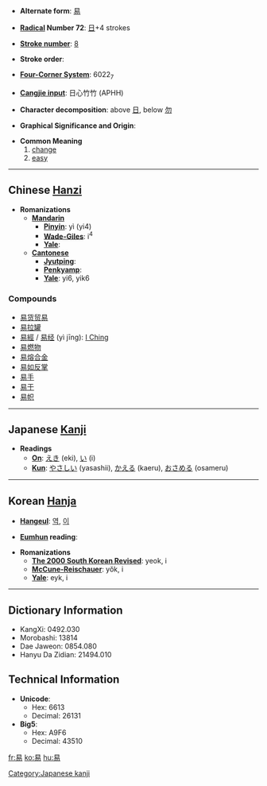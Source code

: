 * '''Alternate form''': [[易]]

* '''[[Wiktionary:Chinese radical index| Radical]] Number 72''': [[Wiktionary:Chinese radical index 日|日]]+4 strokes

* '''[[Wiktionary:Chinese total strokes index|Stroke number]]''': [[Wiktionary:Chinese total strokes index 8|8]]

* '''Stroke order''': 

* '''[[Wiktionary:Chinese four corner index|Four-Corner System]]''': 6022<sub>7</sub>

* '''[[Wiktionary:Chinese Cangjie index|Cangjie input]]''': 日心竹竹 (APHH)

* '''Character decomposition''': above [[日]], below [[勿]]

* '''Graphical Significance and Origin''': 

* '''Common Meaning'''
*#[[change]]
*# [[easy]]

----

== Chinese [[Hanzi]] ==

* '''Romanizations'''
** '''[[Mandarin]]'''
*** '''[[Pinyin]]''': yì (yi4)
*** '''[[Wade-Giles]]''': i<sup>4</sup>
*** '''[[Yale]]''': 
** '''[[Cantonese]]'''
*** '''[[Jyutping]]''':
*** '''[[Penkyamp]]''': 
*** '''[[Yale]]''': yi6, yik6

===Compounds===
*[[易货贸易]]
*[[易拉罐]]
* [[易經]] / [[易经]] (yì jīng): [[I Ching]]
*[[易燃物]]
*[[易熔合金]]
*[[易如反掌]]
*[[易手]]
*[[易于]]
*[[易帜]]


----

== Japanese [[Kanji]] ==

* '''Readings'''
** '''[[On]]''': [[えき]] (eki), [[い]] (i)
** '''[[Kun]]''': [[やさしい]] (yasashii), [[かえる]] (kaeru), [[おさめる]] (osameru)
 

----

== Korean [[Hanja]] ==

* '''[[Hangeul]]''': [[역]], [[이]]

* '''[[Eumhun]] reading''': 

* '''Romanizations'''
** '''[[The 2000 South Korean Revised Romanization|The 2000 South Korean Revised]]''': yeok, i
** '''[[McCune-Reischauer]]''': yŏk, i
** '''[[Yale]]''': eyk, i

----

== Dictionary Information ==

* KangXi: 0492.030
* Morobashi: 13814
* Dae Jaweon: 0854.080
* Hanyu Da Zidian: 21494.010

== Technical Information ==

* '''Unicode''':
** Hex: 6613
** Decimal: 26131
* '''Big5''':
** Hex: A9F6
** Decimal: 43510

[[Category:Japanese kanji]]

[[fr:易]]
[[ko:易]]
[[hu:易]]